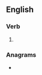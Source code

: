 ==English==

===Verb===
{{head|en|verb form}}

# {{en-past of|stake}}

===Anagrams===
* {{anagrams|en|Kadets|skated|tasked}}
